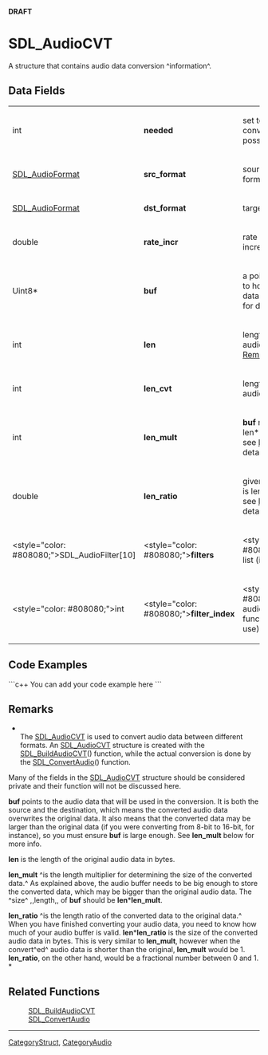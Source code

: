 <!-- pragma section-numbers off -->
<!-- pragma disable-camelcase -->
'''DRAFT'''

= SDL_AudioCVT =
A structure that contains audio data conversion ^information^.


== Data Fields ==
{|
|int
|'''needed'''
|set to 1 if conversion possible
|-
|[[SDL_AudioFormat]]
|'''src_format'''
|source audio format
|-
|[[SDL_AudioFormat]]
|'''dst_format'''
|target audio format
|-
|double
|'''rate_incr'''
|rate conversion increment
|-
|Uint8*
|'''buf'''
|a pointer to a buffer to hold entire audio data; see [[#buf|Remarks]] for details
|-
|int
|'''len'''
|length of original audio buffer; see [[#len|Remarks]] for details
|-
|int
|'''len_cvt'''
|length of converted audio buffer
|-
|int
|'''len_mult'''
|'''buf''' must be len*len_mult big; see [[#len_mult|Remarks]] for details
|-
|double
|'''len_ratio'''
|given '''len''', final size is len*len_ratio; see [[#len_ratio|Remarks]] for details
|-
|<style="color: #808080;">SDL_Audio<code></code>Filter[10]
|<style="color: #808080;">'''filters'''
|<style="color: #808080;">filter list (internal use)
|-
|<style="color: #808080;">int
|<style="color: #808080;">'''filter_index'''
|<style="color: #808080;">current audio conversion function (internal use)
|}

== Code Examples ==
```c++
You can add your code example here
```

== Remarks ==
*<br/>The [[SDL_AudioCVT]] is used to convert audio data between different formats. An [[SDL_AudioCVT]] structure is created with the [[SDL_BuildAudioCVT]]() function, while the actual conversion is done by the [[SDL_ConvertAudio]]() function.

Many of the fields in the [[SDL_AudioCVT]] structure should be considered private and their function will not be discussed here. 

<span id="buf"></span>'''buf''' points to the audio data that will be used in the conversion. It is both the source and the destination, which means the converted audio data overwrites the original data. It also means that the converted data may be larger than the original data (if you were converting from 8-bit to 16-bit, for instance), so you must ensure '''buf''' is large enough. See '''len_mult''' below for more info.

<span id="len"></span>'''len''' is the length of the original audio data in bytes. 

<span id="len_mult"></span>'''len_mult''' ^is the length multiplier for determining the size of the converted data.^  As explained above, the audio buffer needs to be big enough to store the converted data, which may be bigger than the original audio data. The ^size^ ,,length,, of '''buf''' should be '''len'''*'''len_mult'''.

<span id="len_ratio"></span>'''len_ratio''' ^is the length ratio of the converted data to the original data.^ When you have finished converting your audio data, you need to know how much of your audio buffer is valid. '''len'''*'''len_ratio''' is the size of the converted audio data in bytes. This is very similar to '''len_mult''', however when the convert^ed^ audio data is shorter than the original, '''len_mult''' would be 1. '''len_ratio''', on the other hand, would be a fractional number between 0 and 1. <br/>*

== Related Functions ==
:[[SDL_BuildAudioCVT]]
:[[SDL_ConvertAudio]]

----
[[CategoryStruct]], [[CategoryAudio]]
